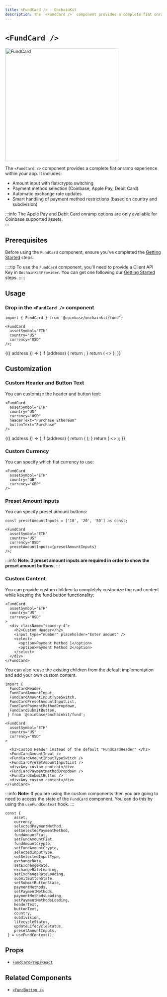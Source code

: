 ```yaml
---
title: <FundCard /> · OnchainKit
description: The `<FundCard />` component provides a complete fiat onramp experience with amount input, currency switching, and payment method selection.
---
```



# `<FundCard />`

<img alt="FundCard"
  src="https://onchainkit.xyz/assets/fund-card.gif"
  height="364"/>

The `<FundCard />` component provides a complete fiat onramp experience within your app. It includes:

- Amount input with fiat/crypto switching
- Payment method selection (Coinbase, Apple Pay, Debit Card)
- Automatic exchange rate updates
- Smart handling of payment method restrictions (based on country and subdivision)

:::info
The Apple Pay and Debit Card onramp options are only available for Coinbase supported assets.  
:::

## Prerequisites

Before using the `FundCard` component, ensure you've completed the [Getting Started](/installation/nextjs#get-your-client-api-key) steps.

::::tip
To use the `FundCard` component, you'll need to provide a Client API Key in `OnchainKitProvider`. You can get one following our [Getting Started](/installation/nextjs#get-your-client-api-key) steps.
:::::

## Usage

### Drop in the `<FundCard />` component

```tsx
import { FundCard } from '@coinbase/onchainkit/fund';

<FundCard
  assetSymbol="ETH"
  country="US"
  currency="USD"
/>;
```

<App>
  <FundWrapper>
    {({ address }) => {
      if (address) {
        return <FundCard assetSymbol="ETH" country="US" currency="USD" />;
      }
      return (
        <>
          <Wallet>
            <ConnectWallet>
              <Avatar className="h-6 w-6" />
              <Name />
            </ConnectWallet>
          </Wallet>
        </>
      );
    }}
  </FundWrapper>
</App>

## Customization

### Custom Header and Button Text

You can customize the header and button text:

```tsx
<FundCard
  assetSymbol="ETH"
  country="US"
  currency="USD"
  headerText="Purchase Ethereum"
  buttonText="Purchase"
/>
```

<App>
  <FundWrapper>
    {({ address }) => {
      if (address) {
        return (
          <FundCard
            assetSymbol="ETH"
            country="US"
            currency="USD"
            headerText="Purchase Ethereum"
            buttonText="Purchase"
          />
        );
      }
      return (
        <>
          <Wallet>
            <ConnectWallet>
              <Avatar className="h-6 w-6" />
              <Name />
            </ConnectWallet>
          </Wallet>
        </>
      );
    }}
  </FundWrapper>
</App>

### Custom Currency

You can specify which fiat currency to use:

```tsx
<FundCard
  assetSymbol="ETH"
  country="GB"
  currency="GBP"
/>
```

### Preset Amount Inputs

You can specify preset amount buttons:

```tsx
const presetAmountInputs = ['10', '20', '50'] as const;

<FundCard
  assetSymbol="ETH"
  country="US"
  currency="USD"
  presetAmountInputs={presetAmountInputs}
/>;
```

:::info
**Note: 3 preset amount inputs are required in order to show the preset amount buttons.**
:::

### Custom Content

You can provide custom children to completely customize the card content while keeping the fund button functionality:

```tsx
<FundCard
  assetSymbol="ETH"
  country="US"
  currency="USD"
>
  <div className="space-y-4">
    <h2>Custom Header</h2>
    <input type="number" placeholder="Enter amount" />
    <select>
      <option>Payment Method 1</option>
      <option>Payment Method 2</option>
    </select>
  </div>
</FundCard>
```

You can also reuse the existing children from the default implementation and add your own custom content.

```tsx
import {
  FundCardHeader,
  FundCardAmountInput,
  FundCardAmountInputTypeSwitch,
  FundCardPresetAmountInputList,
  FundCardPaymentMethodDropdown,
  FundCardSubmitButton,
 } from '@coinbase/onchainkit/fund';

<FundCard
  assetSymbol="ETH"
  country="US"
  currency="USD"
>

  <h2>Custom Header instead of the default "FundCardHeader" </h2>
  <FundCardAmountInput />
  <FundCardAmountInputTypeSwitch />
  <FundCardPresetAmountInputList />
  <div>Any custom content</div>
  <FundCardPaymentMethodDropdown />
  <FundCardSubmitButton />
  <div>Any custom content</div>
</FundCard>
```

:::info
**Note:** If you are using the custom components then you are going to need to access the state of the `FundCard` component. You can do this by using the `useFundContext` hook.
:::

```tsx
const {
    asset,
    currency,
    selectedPaymentMethod,
    setSelectedPaymentMethod,
    fundAmountFiat,
    setFundAmountFiat,
    fundAmountCrypto,
    setFundAmountCrypto,
    selectedInputType,
    setSelectedInputType,
    exchangeRate,
    setExchangeRate,
    exchangeRateLoading,
    setExchangeRateLoading,
    submitButtonState,
    setSubmitButtonState,
    paymentMethods,
    setPaymentMethods,
    paymentMethodsLoading,
    setPaymentMethodsLoading,
    headerText,
    buttonText,
    country,
    subdivision,
    lifecycleStatus,
    updateLifecycleStatus,
    presetAmountInputs,
 } = useFundContext();
```

## Props

- [`FundCardPropsReact`](/fund/types#fundcardpropsreact)

## Related Components

- [`<FundButton />`](/fund/fund-button)
